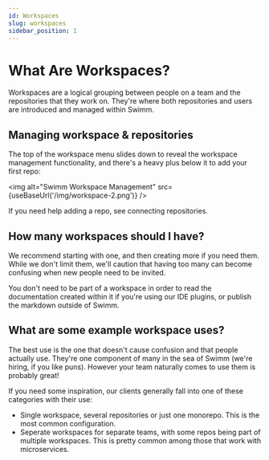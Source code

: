 ```yaml
---
id: Workspaces
slug: workspaces
sidebar_position: 1
---
```


# What Are Workspaces?

Workspaces are a logical grouping between people on a team and the repositories
that they work on. They're where both repositories and users are introduced and
managed within Swimm. 

## Managing workspace & repositories

The top of the workspace menu slides down to reveal the workspace management 
functionality, and there's a heavy plus below it to add your first repo:

<img alt="Swimm Workspace Management" src={useBaseUrl('/img/workspace-2.png')} />

If you need help adding a repo, see <Link to="/docs/authorization/connecting-repositories">connecting repositories</Link>.

## How many workspaces should I have?

We recommend starting with one, and then creating more if you need them. While 
we don't limit them, we'll caution that having too many can become confusing 
when new people need to be invited.

You don't need to be part of a workspace in order to read the documentation
created within it if you're using our <Link to="/docs/publishing-content/ide-plugins">
IDE plugins</Link>, or publish the markdown outside of Swimm.

## What are some example workspace uses?

The best use is the one that doesn't cause confusion and that people actually
use. They're one component of many in the sea of Swimm (we're hiring, if you 
like puns). However your team naturally comes to use them is probably great!

If you need some inspiration, our clients generally fall into one of these
categories with their use:

 - Single workspace, several repositories or just one monorepo. This is the
 most common configuration.
 - Seperate workspaces for separate teams, with some repos being part of 
 multiple workspaces. This is pretty common among those that work with microservices.
